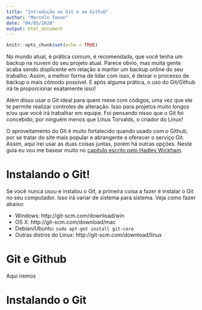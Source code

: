 ```yaml
---
title: "Introdução ao Git e ao Github"
author: "Marcelo Tonon"
date: "04/05/2020"
output: html_document
---
```


```r
knitr::opts_chunk$set(echo = TRUE)
```

No mundo atual, é prática comum, é recomendada, que você tenha um backup na nuvem do seu projeto atual. Parece obvio, mas muita gente acaba sendo displicente em relação a manter um backup online do seu trabalho. Assim, a melhor forma de lidar com isso, é deixar o processo de backup o mais cômodo possível. E após alguma prática, o uso do Git/Github irá te proporcionar exatamente isso!

Além disso usar o Git ideal para quem mexe com códigos, uma vez que ele te permite realizar controles de alteração. Isso para projetos muito longos e/ou que você irá trabalhar em equipe. Foi pensando nisso que o Git foi concebido, por ninguém menos que Linus Torvalds, o criador do Linux!

O aproveitamento do Git é muito fortalecido quando usado com o Github, por se tratar do site mais popular e abrangente a oferecer o serviço Git. Assim, aqui irei usar as duas coisas juntas, porém há outras opções. Neste guia eu vou me basear muito no [capítulo escrito pelo Hadley Wickham](http://r-pkgs.had.co.nz/git.html).

# Instalando o Git!

Se você nunca usou e instalou o Git, a primeira coisa a fazer é instalar o Git no seu computador. Isso irá variar de sistema para sistema. Veja como fazer abaixo:


 - Windows: http://git-scm.com/download/win
 - OS X: http://git-scm.com/download/mac
 - Debian/Ubuntu: ```sudo apt-get install git-core```
 - Outras distros do Linux: http://git-scm.com/download/linux







# Git e Github

Aqui iremos

# Instalando o Git

